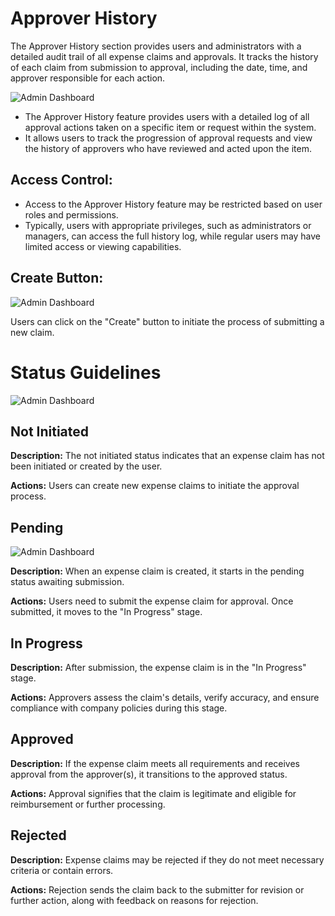 # Approver History

The Approver History section provides users and administrators with a detailed audit 
trail of all expense claims and approvals. It tracks the history of each claim from 
submission to approval, including the date, time, and approver responsible for each 
action. 

![Admin Dashboard](../image/approverHistory.png)


- The Approver History feature provides users with a detailed log of all approval actions taken on a specific item or request within the system.
- It allows users to track the progression of approval requests and view the history of approvers who have reviewed and acted upon the item.

## Access Control:

- Access to the Approver History feature may be restricted based on user roles and permissions.
- Typically, users with appropriate privileges, such as administrators or managers, can access the full history log, while regular users may have limited access or viewing capabilities.


## Create  Button:

![Admin Dashboard](../image/approverHistoryadd.png)


Users can click on the "Create" button to initiate the process of submitting a new claim.


# Status Guidelines


![Admin Dashboard](../image/ApproverFilter.png)



## Not Initiated

**Description:** The not initiated status indicates that an expense claim has not been initiated or created by the user.

**Actions:** Users can create new expense claims to initiate the approval process.

## Pending

![Admin Dashboard](../image/ApproverPending.png)


**Description:** When an expense claim is created, it starts in the pending status awaiting submission.

**Actions:** Users need to submit the expense claim for approval. Once submitted, it moves to the "In Progress" stage.

## In Progress

**Description:** After submission, the expense claim is in the "In Progress" stage.

**Actions:** Approvers assess the claim's details, verify accuracy, and ensure compliance with company policies during this stage.

## Approved

**Description:** If the expense claim meets all requirements and receives approval from the approver(s), it transitions to the approved status.

**Actions:** Approval signifies that the claim is legitimate and eligible for reimbursement or further processing.

## Rejected

**Description:** Expense claims may be rejected if they do not meet necessary criteria or contain errors.

**Actions:** Rejection sends the claim back to the submitter for revision or further action, along with feedback on reasons for rejection.





